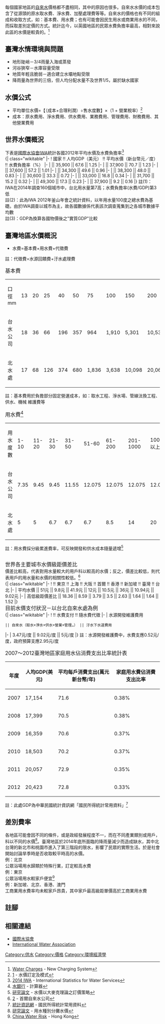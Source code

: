 {{Refimprove|time=2016-06-04T05:24:34+00:00}}
{{Globalize|条目|area=台湾}}
每個國家地區的[[自來水|自來水]]價格都不盡相同，其中的原因也很多。自來水水價的成本包含了從源頭的原水取水費、淨水費、加壓處理費等等。自來水的價格也有不同的組成和收取方式，如：基本費、用水費；也有可能會因民生用水或商業用水的不同，而採取差別定價的方式。統計迄今，以英國地區的民眾水費負擔率最高，相對來說此區的水價是較貴的。<ref>[http://www.citizensinformation.ie/en/environment/water_services/water_charges.html/ Water Charges] {{webarchive|url=https://web.archive.org/web/20150816040639/http://www.citizensinformation.ie/en/environment/water_services/water_charges.html |date=2015-08-16 }} - New Charging System</ref><br />

== 臺灣水情環境與問題 ==
*地形陡峭－3/4雨量入海或蒸發
*河谷狹窄－水庫容量受限
*地質年輕且脆弱－適合建立水壩地點受限
*降雨量為世界的三倍，但人均分配水量不及世界1/5，屬於缺水國家
== 水價公式 ==
*平均單位水價=【（成本+合理利潤）÷售水度數】×（1 + 營業稅率）<ref>[http://www.tier.org.tw/comment/201012.pdf/] - 水價訂定及模式</ref>
*成本：原水費用、淨水費用、供水費用、業務費用、管理費用、財務費用、其他營業費用

== 世界水價概況 ==
下表是[[國際水協會|國際水協會]]IWA統計各國2012年平均水價及水費負擔率<ref>[http://www.vesiyhdistys.fi/pdf/IWA_international_statistics_2014_web.pdf/ 2014 IWA]{{dead link|date=2018年3月 |bot=InternetArchiveBot |fix-attempted=yes }} - International Statistics for Water Services</ref><br />
{| class="wikitable"
|-
! 國家 !! 人均GDP（美元） !! 平均水價（新台幣元／度） !! 水費負擔率（%）
|-
| {{UK}} || 35,900 || 67.6 || 1.25
|-
| {{GER}} || 37,900 || 70.7 || 1.23
|-
| {{BEL}} || 37,600 || 57.2 || 1.01
|-
| {{JPN}} || 34,300 || 49.6 || 0.96
|-
| {{FIN}} || 38,300 || 48.0 || 0.83
|-
| {{SPN}} || 30,600 || 33.3 || 0.72
|-
| {{MAC}} || 33,000 || 16.8 || 0.34
|-
| {{KOR}} || 31,700 || 15.2 || 0.32
|-
| {{HKG}} || 49,300 || 17.3 || 0.23
|-
| {{ROC-TW}} || 37,900 || 9.2 || 0.16
|}
註(1)：IWA在2014年調查160個城市中，台北用水量第7高；水費負擔率(水費/GDP)第3低<br />
註(2)：此為IWA 2012年釜山年會之統計資料，以年用水量100度之總水費為基礎。由於IWA調查以城市為主，故各國數據係代表該次調查蒐集到之各城市數據平均數<br />
註(3)：GDP為換算各國物價後之"實質GDP"比較

== 臺灣地區水價概況 ==
*水費=基本費+用水費+代徵費
註：代徵費=水源回饋費+汙水處理費<br /><br />

<big>基本費</big>
{| class="wikitable"
|-
| 口徑mm || 13 || 20 || 25 || 40 || 50 || 75 || 100 || 150 || 200 || 250 || 300 || 350 || 400以上
|-
| 台水公司 || 18 || 36 || 66 || 196 || 357 || 964 || 1,910 || 5,301 || 10,532 || 18,600 || 29,184 || 41,626 || 58,120
|-
| 北水處 || 17 || 68 || 126 || 374 || 680 || 1,836 || 3,638 || 10,098 || 20,060 || 35,428 || 55,590 || 55,590 || 55,590
|}
註：基本費用於負擔部分固定營運成本，如：取水工程、淨水場、管線汰換工程、供水、機械 維護費等<br /><br />

<big>用水費<ref>[http://www.waterbank.com.tw/ 水銀行] {{Wayback|url=http://www.waterbank.com.tw/ |date=20150521030530 }} - 計算器</ref></big>
{| class="wikitable"
|-
| 用水度數 || 1-10 || 11-20 || 21-30 || 31-50 || 51-60 || 61-200 || 201-1000 || 1001以上
|-
| 台水公司 || 7.35 || 9.45 || 9.45 || 11.55 || 12.075 || 12.075 || 12.075 || 12.075
|-
| 北水處 || 5 || 5 || 6.7 || 6.7 || 6.7 || 8.5 || 14 || 20
|}
註：用水費採分級累進費率，可反映開發和供水成本隨量遞增<ref>[http://ir.lib.kuas.edu.tw/handle/987654321/12724/ 研究論文] - 水價以大麥克理論之訂價策略</ref><br /><br />

                                                                                                    
<big>世界各主要城市水價級距價差比</big><br />
價差比較高，代表對用水量較大的用戶科以較高的水價；反之，價差比較低，則代表用戶的用水量和水價的相關性較低。<ref>[http://water.seoul.go.kr/] {{Wayback|url=http://water.seoul.go.kr/ |date=20150818124356 }} - 首爾自來水公司</ref><br />
{| class="wikitable"
|-
!  !! 東京 !! 上海 !! 大阪 !! 首爾 !! 香港 !! 新加坡 !! 臺灣 !! 台北
|-
| 平均水價 || 51元 || 9.8元 || 41.9元 || 12元 || 10.5元 || 36元 || 10.94元 || 9.02元
|-
| 高低級距價差比 || 18.36 || 8.59 || 3.79 || 3.5 || 2.63 || 1.64 || 1.64 || 1.52
|}
<br />
<big>目前水價支付狀況－以台北自來水處為例</big><br />
{| class="wikitable"
|-
!  !! 水費支付 !! 隨水費代徵
|-
| 水源開發維護費用
 || 自來水（取水+淨水+供水+營業+管理…） || 汙水下水道費用
|-
| 3.47元/度 || 9.02元/度 || 5元/度
|}
註：水源開發維護費中，水費支應0.52元/度，政府預算支應2.95元/度<br /><br />

<big>2007～2012臺灣地區家庭用水佔消費支出比率統計表</big>
{| class="wikitable"
|-
! 年度 !! 人均GDP(美元) !! 平均每戶消費支出(萬元新台幣/年) !! 家庭用水費佔消費支出比率
|-
| 2007 || 17,154 || 71.6 || 0.38%
|-
| 2008 || 17,399 || 70.5 || 0.38%
|-
| 2009 || 16,359 || 70.6 || 0.37%
|-
| 2010 || 18,503 || 70.2 || 0.37%
|-
| 2011 || 20,057 || 72.9 || 0.35%
|-
| 2012 || 20,423 || 72.8 || 0.33%
|}
註：此處GDP為中華民國統計資訊網「國民所得統計常用資料」<ref>[http://www.stat.gov.tw/ct.asp?xItem=37407&CtNode=3564&mp=4/ 統計資訊網] {{Wayback|url=http://www.stat.gov.tw/ct.asp?xItem=37407&CtNode=3564&mp=4%2F |date=20160304191609 }} - 國民所得統計常用資料</ref>

== 差別費率 ==
各地區可能會因不同的條件，或是政經發展程度不一，而在不同產業類別或用戶，科以不同的水價<ref>[http://ir.lib.ncu.edu.tw/handle/987654321/64805/ 研究論文] {{Wayback|url=http://ir.lib.ncu.edu.tw/handle/987654321/64805/ |date=20150602104238 }} - 用水種別分攤水價</ref>。臺灣地區於2014年底所面臨的降雨量減少而造成缺水，其中北台灣的新北市和桃園市進入了第三階段的限水，影響了民眾的實際生活。於是社會開始討論旱季時是否收取較平時高的水價。
<br />

例：北京<br />

公眾浴場用水歸類於特殊行業，訂定較高水費<br />

例：東京<br />

公眾浴場用水較家戶便宜<ref>[http://chinawaterrisk.org/resources/analysis-reviews/8-things-you-should-know-about-hong-kong-water/ China Water Risk] {{Wayback|url=http://chinawaterrisk.org/resources/analysis-reviews/8-things-you-should-know-about-hong-kong-water/ |date=20150721035215 }} - Hong Kong</ref><br />

例：新加坡、北京、香港、澳門<br />

工商業用水費率均未較家戶昂貴，其中家戶最高級距單價高於工商業用水費

== 註腳 ==
{{reflist}}

== 相關連結 ==
*[[國際水協會|國際水協會]]
*[https://web.archive.org/web/20190731083048/https://iwa-network.org/ International Water Association]

[[Category:供水|Category:供水]]
[[Category:價格|Category:價格]]
[[Category:環境經濟學|Category:環境經濟學]]